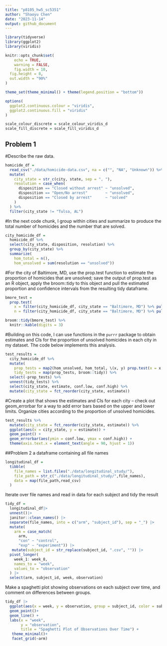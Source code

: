 ```yaml
---
title: "p8105_hw5_sc5351"
author: "Shaoyu Chen"
date: "2023-11-14"
output: github_document
---
```


```r
library(tidyverse)
library(ggplot2)
library(viridis)

knitr::opts_chunk$set(
	echo = TRUE,
	warning = FALSE,
	fig.width = 10, 
  fig.height = 8,
  out.width = "90%"
)

theme_set(theme_minimal() + theme(legend.position = "bottom"))

options(
  ggplot2.continuous.colour = "viridis",
  ggplot2.continuous.fill = "viridis"
)

scale_colour_discrete = scale_colour_viridis_d
scale_fill_discrete = scale_fill_viridis_d
```

## Problem 1

#Describe the raw data. 
```r
homicide_df = 
  read_csv("./data/homicide-data.csv", na = c("", "NA", "Unknown")) %>%
  mutate(
    city_state = str_c(city, state, sep = ", "),
    resolution = case_when(
      disposition == "Closed without arrest" ~ "unsolved",
      disposition == "Open/No arrest"        ~ "unsolved",
      disposition == "Closed by arrest"      ~ "solved"
    )
  ) %>% 
  filter(city_state != "Tulsa, AL") 
```
#In the next code chunk, I group within cities and summarize to produce the total number of homicides and the number that are solved. 
```r
city_homicide_df = 
  homicide_df %>% 
  select(city_state, disposition, resolution) %>% 
  group_by(city_state) %>% 
  summarize(
    hom_total = n(),
    hom_unsolved = sum(resolution == "unsolved"))
```
#For the city of Baltimore, MD, use the prop.test function to estimate the proportion of homicides that are unsolved; save the output of prop.test as an R object, apply the broom::tidy to this object and pull the estimated proportion and confidence intervals from the resulting tidy dataframe.
```r
bmore_test = 
  prop.test(
    x = filter(city_homicide_df, city_state == "Baltimore, MD") %>% pull(hom_unsolved),
    n = filter(city_homicide_df, city_state == "Baltimore, MD") %>% pull(hom_total)) 

broom::tidy(bmore_test) %>% 
  knitr::kable(digits = 3)
```
#Building on this code, I can use functions in the `purrr` package to obtain estimates and CIs for the proportion of unsolved homicides in each city in my dataset. The code below implements this analysis. 
```r
test_results = 
  city_homicide_df %>% 
  mutate(
    prop_tests = map2(hom_unsolved, hom_total, \(x, y) prop.test(x = x, n = y)),
    tidy_tests = map(prop_tests, broom::tidy)) %>% 
  select(-prop_tests) %>% 
  unnest(tidy_tests) %>% 
  select(city_state, estimate, conf.low, conf.high) %>% 
  mutate(city_state = fct_reorder(city_state, estimate))
```

#Create a plot that shows the estimates and CIs for each city – check out geom_errorbar for a way to add error bars based on the upper and lower limits. Organize cities according to the proportion of unsolved homicides.

```r
test_results %>% 
  mutate(city_state = fct_reorder(city_state, estimate)) %>% 
  ggplot(aes(x = city_state, y = estimate)) + 
  geom_point() + 
  geom_errorbar(aes(ymin = conf.low, ymax = conf.high)) + 
  theme(axis.text.x = element_text(angle = 90, hjust = 1))
```

##Problem 2
a dataframe containing all file names
```r
longitudinal_df =
  tibble(
    file_names = list.files("./data/longitudinal_study/"),
    file_path = str_c("./data/longitudinal_study/",file_names),
    data = map(file_path,read_csv)
  )
```
Iterate over file names and read in data for each subject and tidy the result
```r
tidy_df = 
  longitudinal_df|>
  unnest()|>
  janitor::clean_names() |>
  separate(file_names, into = c("arm", "subject_id"), sep = "_") |> 
  mutate(
    arm = case_match(
      arm, 
      "con" ~ "control", 
      "exp" ~ "experiment")) |>
   mutate(subject_id = str_replace(subject_id, ".csv", "")) |>
  pivot_longer(
    week_1: week_8,
    names_to = "week",
    values_to = "observation"
  ) |>
  select(arm, subject_id, week, observation)
```
Make a spaghetti plot showing observations on each subject over time, and comment on differences between groups.
```r
tidy_df |>
  ggplot(aes(x = week, y = observation, group = subject_id, color = subject_id)) +
  geom_point()+
  geom_line() +
  labs(x = "week",
       y = "observation",
       title = "Spaghetti Plot of Observations Over Time") +
   theme_minimal()+
   facet_grid(~arm) 
```



